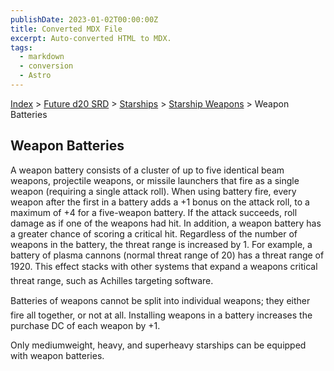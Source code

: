```yaml
---
publishDate: 2023-01-02T00:00:00Z
title: Converted MDX File
excerpt: Auto-converted HTML to MDX.
tags:
  - markdown
  - conversion
  - Astro
---
```


[Index](-index) > [Future d20 SRD](future-d20-srd-index) > [Starships](future-d20-srd-starships-index) > [Starship Weapons](future-d20-srd-starships-starship-weapons-index) > Weapon Batteries

## Weapon Batteries

A weapon battery consists of a cluster of up to five identical beam weapons, projectile weapons, or missile launchers that fire as a single weapon (requiring a single attack roll). When using battery fire, every weapon after the first in a battery adds a +1 bonus on the attack roll, to a maximum of +4 for a five-weapon battery. If the attack succeeds, roll damage as if one of the weapons had hit. In addition, a weapon battery has a greater chance of scoring a critical hit. Regardless of the number of weapons in the battery, the threat range is increased by 1. For example, a battery of plasma cannons (normal threat range of 20) has a threat range of 1920. This effect stacks with other systems that expand a weapons critical threat range, such as Achilles targeting software.

Batteries of weapons cannot be split into individual weapons; they either fire all together, or not at all. Installing weapons in a battery increases the purchase DC of each weapon by +1.

Only mediumweight, heavy, and superheavy starships can be equipped with weapon batteries.

